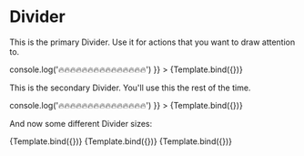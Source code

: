 
<Meta title='MDX/Divider' component={Divider} />


# Divider

This is the primary Divider. Use it for actions that you want to draw attention to.

<Canvas>
  <Story
    name='Primary'
    args={{
      primary: true,
      label: 'Divider',
      onClick: () => console.log('🔥🔥🔥🔥🔥🔥🔥🔥🔥🔥🔥🔥🔥🔥🔥')
    }}
  >
    {Template.bind({})}
  </Story>
</Canvas>

This is the secondary Divider. You'll use this the rest of the time.

<Canvas>
  <Story
    name='Secondary'
    args={{
      label: 'Divider',
      onClick: () => console.log('🔥🔥🔥🔥🔥🔥🔥🔥🔥🔥🔥🔥🔥🔥🔥')
    }}
  >
    {Template.bind({})}
  </Story>
</Canvas>

And now some different Divider sizes:

<Canvas>
  <Story
    name='Small Divider'
    args={{
      label: 'Small',
      size: 'small',
    }}
  >
    {Template.bind({})}
  </Story>
  <Story
    name='Medium Divider'
    args={{
      label: 'Medium',
    }}
  >
    {Template.bind({})}
  </Story>
  <Story
    name='Large Divider'
    args={{
      label: 'Large',
      size: 'large'
    }}
  >
    {Template.bind({})}
  </Story>
</Canvas>
